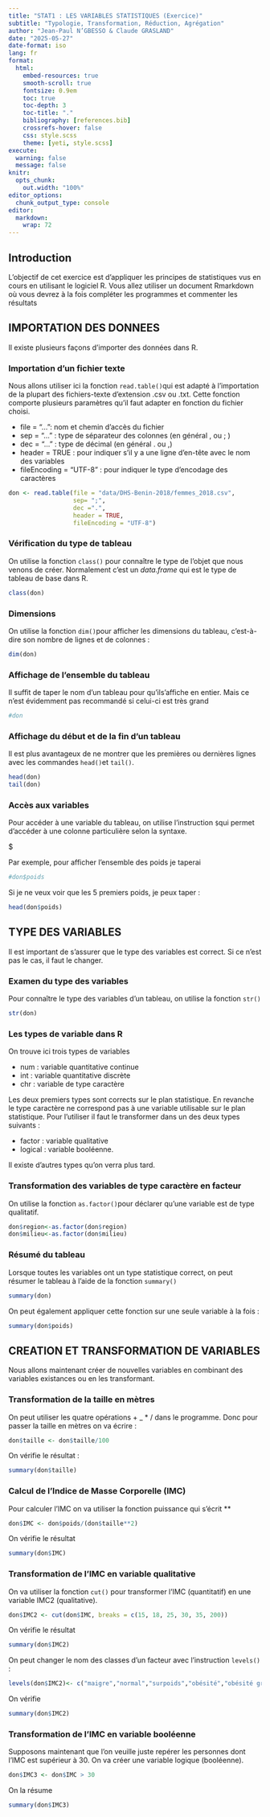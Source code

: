 ```yaml
---
title: "STAT1 : LES VARIABLES STATISTIQUES (Exercice)"
subtitle: "Typologie, Transformation, Réduction, Agrégation"
author: "Jean-Paul N’GBESSO & Claude GRASLAND"
date: "2025-05-27"
date-format: iso
lang: fr
format:
  html:
    embed-resources: true
    smooth-scroll: true
    fontsize: 0.9em
    toc: true
    toc-depth: 3
    toc-title: "."
    bibliography: [references.bib]
    crossrefs-hover: false
    css: style.scss
    theme: [yeti, style.scss]
execute:
  warning: false
  message: false 
knitr:
  opts_chunk:
    out.width: "100%"
editor_options: 
  chunk_output_type: console
editor: 
  markdown: 
    wrap: 72
---
```



## Introduction

L'objectif de cet exercice est d'appliquer les principes de statistiques vus en cours en utilisant le logiciel R. Vous allez utiliser un document Rmarkdown où vous devrez à la fois compléter les programmes et commenter les résultats

## IMPORTATION DES DONNEES

Il existe plusieurs façons d'importer des données dans R.

### Importation d'un fichier texte

Nous allons utiliser ici la fonction `read.table()`qui est adapté à l'importation de la plupart des fichiers-texte d'extension .csv ou .txt. Cette fonction comporte plusieurs paramètres qu'il faut adapter en fonction du fichier choisi.

- file = "...": nom et chemin d'accès du fichier
- sep = "..."  : type de séparateur des colonnes (en général , ou ; )
- dec = "..." : type de décimal (en général . ou ,)
- header = TRUE : pour indiquer s'il y a une ligne d'en-tête avec le nom des variables
- fileEncoding = "UTF-8" : pour indiquer le type d'encodage des caractères

```r
don <- read.table(file = "data/DHS-Benin-2018/femmes_2018.csv",
                  sep= ";",
                  dec =".",
                  header = TRUE,
                  fileEncoding = "UTF-8")
```

### Vérification du type de tableau

On utilise la fonction `class()` pour connaître le type de l'objet que nous venons de créer. Normalement c'est un *data.frame* qui est le type de tableau de base dans R.

```r
class(don)
```

### Dimensions

On utilise la fonction `dim()`pour afficher les dimensions du tableau, c'est-à-dire son nombre de lignes et de colonnes :

```r
dim(don)
```

### Affichage de l'ensemble du tableau

Il suffit de taper le nom d'un tableau pour qu'ils'affiche en entier. Mais ce n'est évidemment pas recommandé si celui-ci est très grand

```r
#don
```

### Affichage du début et de la fin d'un tableau

Il est plus avantageux de ne montrer que les premières ou dernières lignes avec les commandes `head()`et `tail()`. 

```r
head(don)
tail(don)
```

### Accès aux variables

Pour accéder à une variable du tableau, on utilise l'instruction `$`qui permet d'accéder à une colonne particulière selon la syntaxe.

<nom du tableau>$<nom de la variable>

Par exemple, pour afficher l'ensemble des poids je taperai

```r
#don$poids
```


Si je ne veux voir que les 5 premiers poids, je peux taper :

```r
head(don$poids)
```



## TYPE DES VARIABLES

Il est important de s'assurer que le type des variables est correct. Si ce n'est pas le cas, il faut le changer. 

### Examen du type des variables

Pour connaître le type des variables d'un tableau, on utilise la fonction `str()`

```r
str(don)
```

### Les types de variable dans R

On trouve ici trois types de variables 

- num : variable quantitative continue
- int : variable quantitative discrète
- chr : variable de type caractère

Les deux premiers types sont corrects sur le plan statistique. En revanche le type caractère ne correspond pas à une variable utilisable sur le plan statistique. Pour l'utiliser il faut le transformer dans un des deux types suivants :

- factor : variable qualitative
- logical : variable booléenne.

Il existe d'autres types qu'on verra plus tard. 

### Transformation des variables de type caractère en facteur

On utilise la fonction `as.factor()`pour déclarer qu'une variable est de type qualitatif. 

```r
don$region<-as.factor(don$region)
don$milieu<-as.factor(don$milieu)
```


### Résumé du tableau

Lorsque toutes les variables ont un type statistique correct, on peut résumer le tableau à l'aide de la fonction `summary()`

```r
summary(don)
```

On peut également appliquer cette fonction sur une seule variable à la fois :

```r
summary(don$poids)
```




## CREATION ET TRANSFORMATION DE VARIABLES

Nous allons maintenant créer de nouvelles variables en combinant des variables existances ou en les transformant.

### Transformation de la taille en mètres

On peut utiliser les quatre opérations + _ * / dans le programme. Donc pour passer la taille en mètres on va écrire :

```r
don$taille <- don$taille/100
```


On vérifie le résultat :

```r
summary(don$taille)
```



### Calcul de l'Indice de Masse Corporelle (IMC)

Pour calculer l'IMC on va utiliser la fonction puissance qui s'écrit  **

```r
don$IMC <- don$poids/(don$taille**2)
```

On vérifie le résultat

```r
summary(don$IMC)
```


### Transformation de l'IMC en variable qualitative

On va utiliser la fonction `cut()` pour transformer l'IMC (quantitatif) en une variable IMC2 (qualitative).

```r
don$IMC2 <- cut(don$IMC, breaks = c(15, 18, 25, 30, 35, 200))
```

On vérifie le résultat 

```r
summary(don$IMC2)
```

On peut changer le nom des classes d'un facteur avec l'instruction `levels()` :

```r
levels(don$IMC2)<- c("maigre","normal","surpoids","obésité","obésité grave")
```

On vérifie

```r
summary(don$IMC2)
```


### Transformation de l'IMC en variable booléenne

Supposons maintenant que l'on veuille juste repérer les personnes dont l'IMC est supérieur à 30. On va créer une variable logique (booléenne).

```r
don$IMC3 <- don$IMC > 30
```


On la résume

```r
summary(don$IMC3)
```

